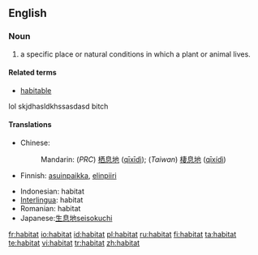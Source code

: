 {{see|habitât}}
==English==

===Noun===
{{en-noun}}

# a specific place or natural conditions in which a plant or animal lives.

====Related terms====
*[[habitable]]
lol skjdhasldkhssasdasd bitch

====Translations====
{{top}}
*Chinese:
*:Mandarin: (''PRC'') [[栖息地]] ([[qīxīdì]]); (''Taiwan'') [[棲息地]]  ([[qīxídì]])
*Finnish: [[asuinpaikka]], [[elinpiiri]]
{{mid}}
*Indonesian: habitat
*[[Interlingua]]: habitat
*Romanian: habitat
*Japanese:[[生息地]][[seisokuchi]]
{{bottom}}

[[fr:habitat]]
[[io:habitat]]
[[id:habitat]]
[[pl:habitat]]
[[ru:habitat]]
[[fi:habitat]]
[[ta:habitat]]
[[te:habitat]]
[[vi:habitat]]
[[tr:habitat]]
[[zh:habitat]]
